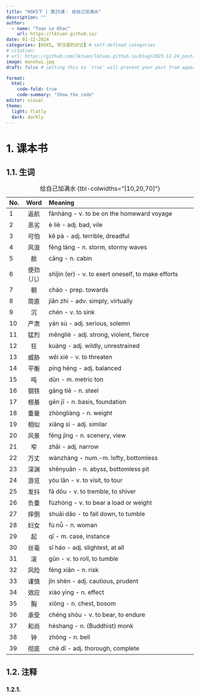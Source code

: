```yaml
---
title: "HSK5下 | 第25课： 给自己加满水"
description: ""
author:
  - name: "Tuan Le Khac"
    url: https://lktuan.github.io/
date: 01-12-2024
categories: [HSK5, 学汉语的日记] # self-defined categories
# citation: 
# url: https://github.com/lktuan/lktuan.github.io/blog/2023-12-24_post/
image: manshui.jpg
draft: false # setting this to `true` will prevent your post from appearing on your listing page until you're ready!

format: 
  html: 
    code-fold: true
    code-summary: "Show the code"
editor: visual
theme:
  light: flatly
  dark: darkly
---
```


# 1. 课本书

## 1.1. 生词

| No. | Word | Meaning                                                     |
|:----|:----:|:------------------------------------------------------------|
|1|返航|fǎnháng - v. to be on the homeward voyage|
|2|恶劣|è liè - adj. bad, vile|
|3|可怕|kě pà - adj. terrible, dreadful|
|4|风浪|fēng làng - n. storm, stormy waves|
|5|舱|cāng - n. cabin|
|6|使劲（儿）|shǐjìn (er) - v. to exert oneself, to make efforts|
|7|朝|cháo - prep. towards|
|8|简直|jiǎn zhí - adv. simply, virtually|
|9|沉|chén - v. to sink|
|10|严肃|yán sù - adj. serious, solemn|
|11|猛烈|měngliè - adj. strong, violent, fierce|
|12|狂|kuáng - adj. wildly, unrestrained|
|13|威胁|wēi xié - v. to threaten|
|14|平衡|píng héng - adj. balanced|
|15|吨|dūn - m. metric ton|
|16|钢铁|gāng tiě - n. steel|
|17|根基|gēn jī - n. basis, foundation|
|18|重量|zhòngliàng - n. weight|
|19|相似|xiāng sì - adj. similar|
|20|风景|fēng jǐng - n. scenery, view|
|21|窄|zhǎi - adj. narrow|
|22|万丈|wànzhàng - num.-m. lofty, bottomless|
|23|深渊|shēnyuān - n. abyss, bottomless pit|
|24|游览|yóu lǎn - v. to visit, to tour|
|25|发抖|fā dǒu - v. to tremble, to shiver|
|26|负重|fùzhòng - v. to bear a load or weight|
|27|摔倒|shuāi dǎo - to fall down, to tumble|
|28|妇女|fù nǚ - n. woman|
|29|起|qǐ - m. case, instance|
|30|丝毫|sī háo - adj. slightest, at all|
|31|滚|gǔn - v. to roll, to tumble|
|32|风险|fēng xiǎn - n. risk|
|33|谨慎|jǐn shèn - adj. cautious, prudent|
|34|效应|xiào yìnɡ - n. effect|
|35|胸|xiōng - n. chest, bosom|
|36|承受|chéng shòu - v. to bear, to endure|
|37|和尚|héshang - n. (Buddhist) monk|
|38|钟|zhōng - n. bell|
|39|彻底|chè dǐ - adj. thorough, complete|


: 给自己加满水 {tbl-colwidths="\[10,20,70\]"}

## 1.2. 注释

### 1.2.1.